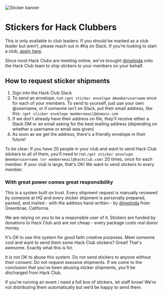 
<Image src="/stickers.png" width={3500} height={1305} alt="Sticker banner" />

# Stickers for Hack Clubbers

This is only available to club leaders. If you should be marked as a club leader but aren’t, please reach out in #hq on Slack. If you’re looking to start a club, [apply here](https://apply.hackclub.com).

Since most Hack Clubs are meeting online, we’ve brought [@melinda](https://hackclub.slack.com/team/U018B5U27CH) onto the Hack Club team to ship stickers to your members on your behalf.

## How to request sticker shipments

1. Sign into the Hack Club Slack
2. To send an envelope, run `/get sticker envelope @memberusername` once for each of your members. To send to yourself, just use your own @username, or if someone isn’t on Slack, put their email address, like this: `/get sticker envelope memberemail@domain.com`
3. If we don't already have their address on file, they'll receive either a Slack DM or an email asking for the best mailing address (depending on whether a username or email was given)
4. As soon as we get the address, there's a friendly envelope in their future!

To be clear: If you have 20 people in your club and want to send Hack Club stickers to all of them, you'll need to run `/get sticker envelope @memberusername (or memberemail@hackclub.com)` 20 times, once for each member. If your club is large, that's OK! We want to send stickers to every member.

### With great power comes great responsibility

This is a system built on trust. Every shipment request is manually reviewed by someone at HQ and every sticker shipment is personally prepared, packed, and mailed - with the address hand written - by [@melinda](https://hackclub.slack.com/team/U018B5U27CH) from Greenbrae, California.

We are relying on you to be a responsible user of it. Stickers are funded by donations to Hack Club and are not cheap - every package costs real donor money.

It's OK to use this system for good faith creative purposes. Meet someone cool and want to send them some Hack Club stickers? Great! That's awesome. Exactly what this is for.

It is not OK to abuse this system. Do not send stickers to anyone without their consent. Do not request exessive shipments. If we come to the conclusion that you've been abusing sticker shipments, you'll be discharged from Hack Club.

If you’re running an event / need a full box of stickers, let staff know! We’re not distributing them automatically but we’d be happy to send them.
